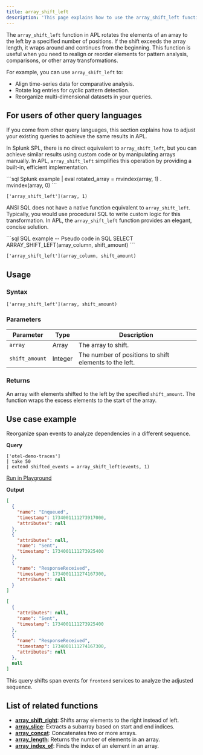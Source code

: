 ```yaml
---
title: array_shift_left
description: 'This page explains how to use the array_shift_left function in APL.'
---
```


The `array_shift_left` function in APL rotates the elements of an array to the left by a specified number of positions. If the shift exceeds the array length, it wraps around and continues from the beginning. This function is useful when you need to realign or reorder elements for pattern analysis, comparisons, or other array transformations.

For example, you can use `array_shift_left` to:
- Align time-series data for comparative analysis.
- Rotate log entries for cyclic pattern detection.
- Reorganize multi-dimensional datasets in your queries.

## For users of other query languages

If you come from other query languages, this section explains how to adjust your existing queries to achieve the same results in APL.

<AccordionGroup>
<Accordion title="Splunk SPL users">

In Splunk SPL, there is no direct equivalent to `array_shift_left`, but you can achieve similar results using custom code or by manipulating arrays manually. In APL, `array_shift_left` simplifies this operation by providing a built-in, efficient implementation.

<CodeGroup>
```sql Splunk example
| eval rotated_array = mvindex(array, 1) . mvindex(array, 0)
```

```kusto APL equivalent
['array_shift_left'](array, 1)
```
</CodeGroup>

</Accordion>
<Accordion title="ANSI SQL users">

ANSI SQL does not have a native function equivalent to `array_shift_left`. Typically, you would use procedural SQL to write custom logic for this transformation. In APL, the `array_shift_left` function provides an elegant, concise solution.

<CodeGroup>
```sql SQL example
-- Pseudo code in SQL
SELECT ARRAY_SHIFT_LEFT(array_column, shift_amount)
```

```kusto APL equivalent
['array_shift_left'](array_column, shift_amount)
```
</CodeGroup>

</Accordion>
</AccordionGroup>

## Usage

### Syntax

```kusto
['array_shift_left'](array, shift_amount)
```

### Parameters

| Parameter     | Type   | Description                                                         |
|---------------|--------|---------------------------------------------------------------------|
| `array`       | Array  | The array to shift.                                                |
| `shift_amount`| Integer| The number of positions to shift elements to the left.             |

### Returns

An array with elements shifted to the left by the specified `shift_amount`. The function wraps the excess elements to the start of the array.

## Use case example

Reorganize span events to analyze dependencies in a different sequence.

**Query**

```kusto
['otel-demo-traces']
| take 50
| extend shifted_events = array_shift_left(events, 1)
```

[Run in Playground](https://play.axiom.co/axiom-play-qf1k/explorer?initForm=%7B%22apl%22%3A%22%5B'otel-demo-traces'%5D%20%7C%20take%2050%20%7C%20extend%20shifted_events%20%3D%20array_shift_left(events%2C%201)%22%7D)

**Output**

```json events
[
  {
    "name": "Enqueued",
    "timestamp": 1734001111273917000,
    "attributes": null
  },
  {
    "attributes": null,
    "name": "Sent",
    "timestamp": 1734001111273925400
  },
  {
    "name": "ResponseReceived",
    "timestamp": 1734001111274167300,
    "attributes": null
  }
]
```

```json shifted_events
[
  {
    "attributes": null,
    "name": "Sent",
    "timestamp": 1734001111273925400
  },
  {
    "name": "ResponseReceived",
    "timestamp": 1734001111274167300,
    "attributes": null
  },
  null
]
```

This query shifts span events for `frontend` services to analyze the adjusted sequence.

## List of related functions

- [**array_shift_right**](/apl/array-functions/array_shift_right-function): Shifts array elements to the right instead of left.
- [**array_slice**](/apl/array-functions/array_slice-function): Extracts a subarray based on start and end indices.
- [**array_concat**](/apl/array-functions/array_concat-function): Concatenates two or more arrays.
- [**array_length**](/apl/array-functions/array_length-function): Returns the number of elements in an array.
- [**array_index_of**](/apl/array-functions/array_index_of-function): Finds the index of an element in an array.